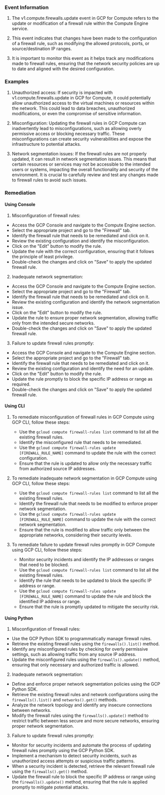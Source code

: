 
### Event Information

1. The v1.compute.firewalls.update event in GCP for Compute refers to the update or modification of a firewall rule within the Compute Engine service.

2. This event indicates that changes have been made to the configuration of a firewall rule, such as modifying the allowed protocols, ports, or source/destination IP ranges.

3. It is important to monitor this event as it helps track any modifications made to firewall rules, ensuring that the network security policies are up to date and aligned with the desired configuration.


### Examples

1. Unauthorized access: If security is impacted with v1.compute.firewalls.update in GCP for Compute, it could potentially allow unauthorized access to the virtual machines or resources within the network. This could lead to data breaches, unauthorized modifications, or even the compromise of sensitive information.

2. Misconfiguration: Updating the firewall rules in GCP Compute can inadvertently lead to misconfigurations, such as allowing overly permissive access or blocking necessary traffic. These misconfigurations can create security vulnerabilities and expose the infrastructure to potential attacks.

3. Network segmentation issues: If the firewall rules are not properly updated, it can result in network segmentation issues. This means that certain resources or services may not be accessible to the intended users or systems, impacting the overall functionality and security of the environment. It is crucial to carefully review and test any changes made to firewall rules to avoid such issues.

### Remediation

#### Using Console

1. Misconfiguration of firewall rules:
- Access the GCP Console and navigate to the Compute Engine section.
- Select the appropriate project and go to the "Firewall" tab.
- Identify the firewall rule that needs to be remediated and click on it.
- Review the existing configuration and identify the misconfiguration.
- Click on the "Edit" button to modify the rule.
- Update the rule with the correct configuration, ensuring that it follows the principle of least privilege.
- Double-check the changes and click on "Save" to apply the updated firewall rule.

2. Inadequate network segmentation:
- Access the GCP Console and navigate to the Compute Engine section.
- Select the appropriate project and go to the "Firewall" tab.
- Identify the firewall rule that needs to be remediated and click on it.
- Review the existing configuration and identify the network segmentation issue.
- Click on the "Edit" button to modify the rule.
- Update the rule to ensure proper network segmentation, allowing traffic only from the intended secure networks.
- Double-check the changes and click on "Save" to apply the updated firewall rule.

3. Failure to update firewall rules promptly:
- Access the GCP Console and navigate to the Compute Engine section.
- Select the appropriate project and go to the "Firewall" tab.
- Identify the firewall rule that needs to be remediated and click on it.
- Review the existing configuration and identify the need for an update.
- Click on the "Edit" button to modify the rule.
- Update the rule promptly to block the specific IP address or range as required.
- Double-check the changes and click on "Save" to apply the updated firewall rule.

#### Using CLI

1. To remediate misconfiguration of firewall rules in GCP Compute using GCP CLI, follow these steps:
   - Use the `gcloud compute firewall-rules list` command to list all the existing firewall rules.
   - Identify the misconfigured rule that needs to be remediated.
   - Use the `gcloud compute firewall-rules update [FIREWALL_RULE_NAME]` command to update the rule with the correct configuration.
   - Ensure that the rule is updated to allow only the necessary traffic from authorized source IP addresses.

2. To remediate inadequate network segmentation in GCP Compute using GCP CLI, follow these steps:
   - Use the `gcloud compute firewall-rules list` command to list all the existing firewall rules.
   - Identify the firewall rule that needs to be modified to enforce proper network segmentation.
   - Use the `gcloud compute firewall-rules update [FIREWALL_RULE_NAME]` command to update the rule with the correct network segmentation.
   - Ensure that the rule is modified to allow traffic only between the appropriate networks, considering their security levels.

3. To remediate failure to update firewall rules promptly in GCP Compute using GCP CLI, follow these steps:
   - Monitor security incidents and identify the IP addresses or ranges that need to be blocked.
   - Use the `gcloud compute firewall-rules list` command to list all the existing firewall rules.
   - Identify the rule that needs to be updated to block the specific IP address or range.
   - Use the `gcloud compute firewall-rules update [FIREWALL_RULE_NAME]` command to update the rule and block the identified IP address or range.
   - Ensure that the rule is promptly updated to mitigate the security risk.

#### Using Python

1. Misconfiguration of firewall rules:
- Use the GCP Python SDK to programmatically manage firewall rules.
- Retrieve the existing firewall rules using the `firewalls().list()` method.
- Identify any misconfigured rules by checking for overly permissive settings, such as allowing traffic from any source IP address.
- Update the misconfigured rules using the `firewalls().update()` method, ensuring that only necessary and authorized traffic is allowed.

2. Inadequate network segmentation:
- Define and enforce proper network segmentation policies using the GCP Python SDK.
- Retrieve the existing firewall rules and network configurations using the `firewalls().list()` and `networks().get()` methods.
- Analyze the network topology and identify any insecure connections between networks.
- Modify the firewall rules using the `firewalls().update()` method to restrict traffic between less secure and more secure networks, ensuring proper network segmentation.

3. Failure to update firewall rules promptly:
- Monitor for security incidents and automate the process of updating firewall rules promptly using the GCP Python SDK.
- Implement a mechanism to detect security incidents, such as unauthorized access attempts or suspicious traffic patterns.
- When a security incident is detected, retrieve the relevant firewall rule using the `firewalls().get()` method.
- Update the firewall rule to block the specific IP address or range using the `firewalls().update()` method, ensuring that the rule is applied promptly to mitigate potential attacks.

